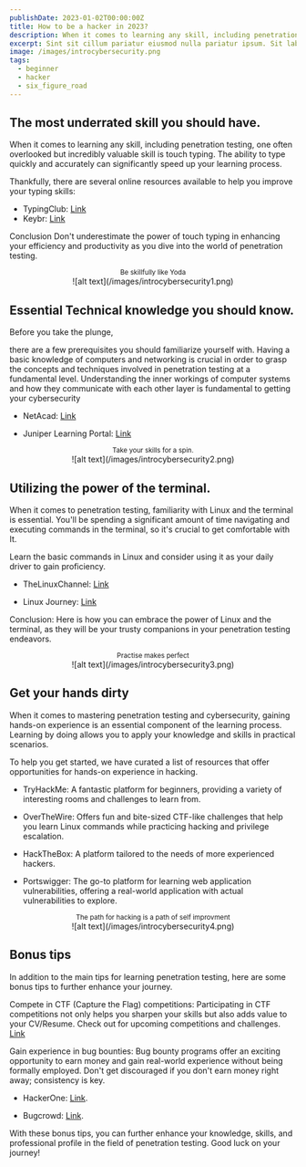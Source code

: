 ```yaml
---
publishDate: 2023-01-02T00:00:00Z
title: How to be a hacker in 2023?
description: When it comes to learning any skill, including penetration testing, one often overlooked but incredibly valuable skill is touch typing. The ability to type quickly and accurately can significantly speed up your learning process.
excerpt: Sint sit cillum pariatur eiusmod nulla pariatur ipsum. Sit laborum anim qui mollit tempor pariatur nisi minim dolor.
image: /images/introcybersecurity.png
tags:
  - beginner
  - hacker
  - six_figure_road
---
```


## The most underrated skill you should have.

When it comes to learning any skill, including penetration testing, one often overlooked but incredibly valuable skill is touch typing. The ability to type quickly and accurately can significantly speed up your learning process.

Thankfully, there are several online resources available to help you improve your typing skills:

- TypingClub: [Link](https://www.typingclub.com/)
- Keybr: [Link](https://www.keybr.com/)

Conclusion Don't underestimate the power of touch typing in enhancing your efficiency and productivity as you dive into the world of penetration testing.

<center>
  <small>Be skillfully like Yoda</small>
</center>
<center>![alt text](/images/introcybersecurity1.png)</center>

## Essential Technical knowledge you should know.

Before you take the plunge,

there are a few prerequisites you should familiarize yourself with. Having a basic knowledge of computers and networking is crucial in order to grasp the concepts and techniques involved in penetration testing at a fundamental level. Understanding the inner workings of computer systems and how they communicate with each other layer is fundamental to getting your cybersecurity

- NetAcad: [Link](https://www.netacad.com/)

- Juniper Learning Portal: [Link](https://iam-signin.juniper.net/)

<center>
  <small>Take your skills for a spin.</small>
</center>
<center>![alt text](/images/introcybersecurity2.png)</center>

## Utilizing the power of the terminal.

When it comes to penetration testing, familiarity with Linux and the terminal is essential. You'll be spending a significant amount of time navigating and executing commands in the terminal, so it's crucial to get comfortable with It.

Learn the basic commands in Linux and consider using it as your daily driver to gain proficiency.

- TheLinuxChannel: [Link](https://www.example.com)

- Linux Journey: [Link](https://www.example.com)

Conclusion: Here is how you can embrace the power of Linux and the terminal, as they will be your trusty companions in your penetration testing endeavors.

<center>
  <small>Practise makes perfect</small>
</center>
<center>![alt text](/images/introcybersecurity3.png)</center>

## Get your hands dirty

When it comes to mastering penetration testing and cybersecurity, gaining hands-on experience is an essential component of the learning process. Learning by doing allows you to apply your knowledge and skills in practical scenarios.

To help you get started, we have curated a list of resources that offer opportunities for hands-on experience in hacking.

- TryHackMe: A fantastic platform for beginners, providing a variety of interesting rooms and challenges to learn from.

- OverTheWire: Offers fun and bite-sized CTF-like challenges that help you learn Linux commands while practicing hacking and privilege escalation.

- HackTheBox: A platform tailored to the needs of more experienced hackers.

- Portswigger: The go-to platform for learning web application vulnerabilities, offering a real-world application with actual vulnerabilities to explore.

<center>
  <small>The path for hacking is a path of self improvment</small>
</center>
<center>![alt text](/images/introcybersecurity4.png)</center>

## Bonus tips

In addition to the main tips for learning penetration testing, here are some bonus tips to further enhance your journey.

Compete in CTF (Capture the Flag) competitions: Participating in CTF competitions not only helps you sharpen your skills but also adds value to your CV/Resume. Check out for upcoming competitions and challenges. [Link](https://ctftime.org/)

Gain experience in bug bounties: Bug bounty programs offer an exciting opportunity to earn money and gain real-world experience without being formally employed. Don't get discouraged if you don't earn money right away; consistency is key.

- HackerOne: [Link](https://www.hackerone.com/).

- Bugcrowd: [Link](https://www.bugcrowd.com/).

With these bonus tips, you can further enhance your knowledge, skills, and professional profile in the field of penetration testing. Good luck on your journey!
